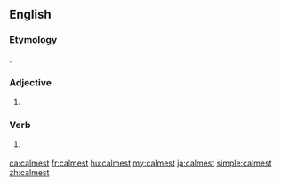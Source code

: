 ==English==

===Etymology===
{{suffix|calm|est|lang=en}}.

===Adjective===
{{head|en}}

# {{en-superlative of|calm}}

===Verb===
{{head|en}}

# {{context|archaic|lang=en}} {{second-person singular of|calm|lang=en}}

[[ca:calmest]]
[[fr:calmest]]
[[hu:calmest]]
[[my:calmest]]
[[ja:calmest]]
[[simple:calmest]]
[[zh:calmest]]